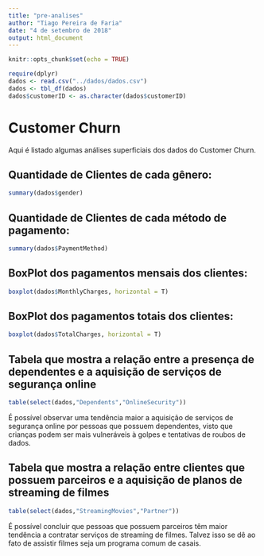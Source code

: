 ```yaml
---
title: "pre-analises"
author: "Tiago Pereira de Faria"
date: "4 de setembro de 2018"
output: html_document
---
```


```r
knitr::opts_chunk$set(echo = TRUE)
```

```r
require(dplyr)
dados <- read.csv("../dados/dados.csv")
dados <- tbl_df(dados)
dados$customerID <- as.character(dados$customerID)
```
# Customer Churn
Aqui é listado algumas análises superficiais dos dados do Customer Churn.

## Quantidade de Clientes de cada gênero:
```r

summary(dados$gender)
```
## Quantidade de Clientes de cada método de pagamento:
```r
summary(dados$PaymentMethod)
```
## BoxPlot dos pagamentos mensais dos clientes:
```r
boxplot(dados$MonthlyCharges, horizontal = T)
```
## BoxPlot dos pagamentos totais dos clientes:
```r
boxplot(dados$TotalCharges, horizontal = T)
```

## Tabela que mostra a relação entre a presença de dependentes e a aquisição de serviços de segurança online
```r
table(select(dados,"Dependents","OnlineSecurity"))
```
É possível observar uma tendência maior a aquisição de serviços de segurança online por pessoas que possuem dependentes, visto que crianças podem ser mais vulneráveis à golpes e tentativas de roubos de dados.

## Tabela que mostra a relação entre clientes que possuem parceiros e a aquisição de planos de streaming de filmes
```r
table(select(dados,"StreamingMovies","Partner"))
```
É possível concluir que pessoas que possuem parceiros têm maior tendência a contratar serviços de streaming de filmes. Talvez isso se dê ao fato de assistir filmes seja um programa comum de casais.
